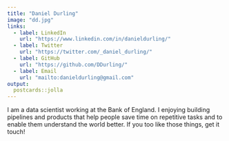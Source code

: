 ```yaml
---
title: "Daniel Durling"
image: "dd.jpg"
links:
  - label: LinkedIn
    url: "https://www.linkedin.com/in/danieldurling/"
  - label: Twitter
    url: "https://twitter.com/_daniel_durling/"
  - label: GitHub
    url: "https://github.com/DDurling/"
  - label: Email
    url: "mailto:danieldurling@gmail.com"
output:
  postcards::jolla
---
```

 
I am a data scientist working at the Bank of England. I enjoying building pipelines and products that help people save time on repetitive tasks and to enable them understand the world better. If you too like those things, get it touch!
